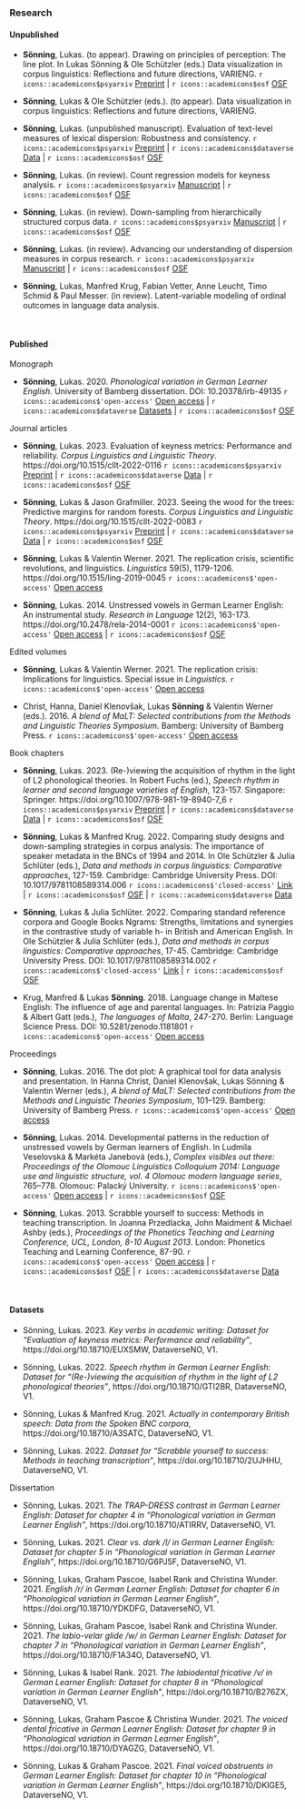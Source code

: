 ### Research

#### Unpublished

- **Sönning**, Lukas. (to appear). Drawing on principles of perception: The line plot. In Lukas Sönning & Ole Schützler (eds.) Data visualization in corpus linguistics: Reflections and future directions, VARIENG.   `r icons::academicons$psyarxiv` [Preprint](https://psyarxiv.com/tjfz5/) | `r icons::academicons$osf` [OSF](https://osf.io/ksr5a)

- **Sönning**, Lukas & Ole Schützler (eds.). (to appear). Data visualization in corpus linguistics: Reflections and future directions, VARIENG.

- **Sönning**, Lukas. (unpublished manuscript). Evaluation of text-level measures of lexical dispersion: Robustness and consistency.   `r icons::academicons$psyarxiv` [Preprint](https://psyarxiv.com/h9mvs/) | `r icons::academicons$dataverse` [Data](https://doi.org/10.18710/MNVB36) | `r icons::academicons$osf` [OSF](https://osf.io/rpfb8/) 

- **Sönning**, Lukas. (in review). Count regression models for keyness analysis.   `r icons::academicons$psyarxiv` [Manuscript](https://psyarxiv.com/25mwj/) | `r icons::academicons$osf` [OSF](https://osf.io/mc26t/)

- **Sönning**, Lukas. (in review). Down-sampling from hierarchically structured corpus data.   `r icons::academicons$psyarxiv` [Manuscript](https://psyarxiv.com/4vtja/) | `r icons::academicons$osf` [OSF](https://osf.io/7ernz/)

- **Sönning**, Lukas. (in review). Advancing our understanding of dispersion measures in corpus research.    `r icons::academicons$psyarxiv` [Manuscript](https://psyarxiv.com/ns4q9/) | `r icons::academicons$osf` [OSF](https://osf.io/nhw2y/)

- **Sönning**, Lukas, Manfred Krug, Fabian Vetter, Anne Leucht, Timo Schmid & Paul Messer. (in review). Latent-variable modeling of ordinal outcomes in language data analysis.


\  

#### Published

Monograph

- **Sönning**, Lukas. 2020. *Phonological variation in German Learner English*. University of Bamberg dissertation. DOI: 10.20378/irb-49135   `r icons::academicons$'open-access'` [Open access](https://fis.uni-bamberg.de/bitstream/uniba/49135/3/fisba49135_A3a.pdf) | `r icons::academicons$dataverse` [Datasets](#data-diss) | `r icons::academicons$osf`  [OSF](https://osf.io/2pdh6/)


Journal articles

- **Sönning**, Lukas. 2023. Evaluation of keyness metrics: Performance and reliability. *Corpus Linguistics and Linguistic Theory*. https://doi.org/10.1515/cllt-2022-0116 `r icons::academicons$psyarxiv` [Preprint](https://psyarxiv.com/eb2n9/) | `r icons::academicons$dataverse` [Data](https://doi.org/10.18710/EUXSMW) | `r icons::academicons$osf` [OSF](https://osf.io/kcwus/)

- **Sönning**, Lukas & Jason Grafmiller. 2023. Seeing the wood for the trees: Predictive margins for random forests. *Corpus Linguistics and Linguistic Theory*. https://doi.org/10.1515/cllt-2022-0083  `r icons::academicons$psyarxiv` [Preprint](https://psyarxiv.com/jr8yk/) | `r icons::academicons$dataverse` [Data](https://doi.org/10.18710/R7HM8J) | `r icons::academicons$osf` [OSF](https://osf.io/4tuv2)

- **Sönning**, Lukas & Valentin Werner. 2021. The replication crisis, scientific revolutions, and linguistics. *Linguistics* 59(5), 1179-1206. https://doi.org/10.1515/ling-2019-0045   `r icons::academicons$'open-access'` [Open access](https://doi.org/10.1515/ling-2019-0045)  

- **Sönning**, Lukas. 2014. Unstressed vowels in German Learner English: An instrumental study. *Research in Language* 12(2), 163-173. https://doi.org/10.2478/rela-2014-0001   `r icons::academicons$'open-access'` [Open access](https://digijournals.uni.lodz.pl/rela/vol12/iss2/4/) | `r icons::academicons$osf` [OSF](https://osf.io/48ejg/)

  
Edited volumes

- **Sönning**, Lukas & Valentin Werner. 2021. The replication crisis: Implications for linguistics. Special issue in *Linguistics*.   `r icons::academicons$'open-access'` [Open access](https://www.degruyter.com/journal/key/ling/59/5/html)  

- Christ, Hanna, Daniel Klenovšak, Lukas **Sönning** & Valentin Werner (eds.). 2016. *A blend of MaLT: Selected contributions from the Methods and Linguistic Theories Symposium*. Bamberg: University of Bamberg Press.   `r icons::academicons$'open-access'` [Open access](https://fis.uni-bamberg.de/bitstream/uniba/41360/1/BABEL15WernerMaLTopusse_A3a.pdf)


Book chapters

- **Sönning**, Lukas. 2023. (Re-)viewing the acquisition of rhythm in the light of L2 phonological theories. In Robert Fuchs (ed.), *Speech rhythm in learner and second language varieties of English*, 123-157. Singapore: Springer. https://doi.org/10.1007/978-981-19-8940-7_6  `r icons::academicons$psyarxiv` [Preprint](https://psyarxiv.com/x36jh/) | `r icons::academicons$dataverse` [Data](https://doi.org/10.18710/GTI2BR) | `r icons::academicons$osf` [OSF](https://osf.io/25kq4) 

- **Sönning**, Lukas & Manfred Krug. 2022. Comparing study designs and down-sampling strategies in corpus analysis: The importance of speaker metadata in the BNCs of 1994 and 2014. In Ole Schützler & Julia Schlüter (eds.), *Data and methods in corpus linguistics: Comparative approaches*, 127-159. Cambridge: Cambridge University Press. DOI: 10.1017/9781108589314.006   `r icons::academicons$'closed-access'` [Link](https://doi.org/10.1017/9781108589314.006) | `r icons::academicons$osf` [OSF](https://osf.io/v3byq/) | `r icons::academicons$dataverse` [Data](https://doi.org/10.18710/A3SATC)

- **Sönning**, Lukas & Julia Schlüter. 2022. Comparing standard reference corpora and Google Books Ngrams: Strengths, limitations and synergies in the contrastive study of variable h- in British and American English. In Ole Schützler & Julia Schlüter (eds.), *Data and methods in corpus linguistics: Comparative approaches*, 17-45. Cambridge: Cambridge University Press. DOI: 10.1017/9781108589314.002   `r icons::academicons$'closed-access'` [Link](https://doi.org/10.1017/9781108589314.002) | `r icons::academicons$osf` [OSF](https://osf.io/47p6u/)  

- Krug, Manfred & Lukas **Sönning**. 2018. Language change in Maltese English: The influence of age and parental languages. In: Patrizia Paggio & Albert Gatt (eds.), *The languages of Malta*, 247-270. Berlin: Language Science Press. DOI: 10.5281/zenodo.1181801   `r icons::academicons$'open-access'` [Open access](https://doi.org/10.5281/zenodo.1181801)


Proceedings

- **Sönning**, Lukas. 2016. The dot plot: A graphical tool for data analysis and presentation. In Hanna Christ, Daniel Klenovšak, Lukas Sönning & Valentin Werner (eds.), *A blend of MaLT: Selected contributions from the Methods and Linguistic Theories Symposium*, 101–129. Bamberg: University of Bamberg Press.   `r icons::academicons$'open-access'` [Open access](https://fis.uni-bamberg.de/bitstream/uniba/41360/1/BABEL15WernerMaLTopusse_A3a.pdf)  

- **Sönning**, Lukas. 2014. Developmental patterns in the reduction of unstressed vowels by German learners of English. In Ludmila Veselovská & Markéta Janebová (eds.), *Complex visibles out there: Proceedings of the Olomouc Linguistics Colloquium 2014: Language use and linguistic structure, vol. 4 Olomouc modern language series*, 765–778. Olomouc: Palacký University.   `r icons::academicons$'open-access'` [Open access](https://osf.io/kn4gp) | `r icons::academicons$osf` [OSF](https://osf.io/v5hrb/)

- **Sönning**, Lukas. 2013. Scrabble yourself to success: Methods in teaching transcription. In Joanna Przedlacka, John Maidment & Michael Ashby (eds.), *Proceedings of the Phonetics Teaching and Learning Conference, UCL, London, 8-10 August 2013*. London: Phonetics Teaching and Learning Conference, 87-90.  `r icons::academicons$'open-access'` [Open access](https://fis.uni-bamberg.de/bitstream/uniba/2422/2/fisba2422.pdf) | `r icons::academicons$osf` [OSF](https://osf.io/vxgmu/) | `r icons::academicons$dataverse` [Data](https://doi.org/10.18710/2UJHHU) 

\  

#### Datasets

- Sönning, Lukas. 2023. *Key verbs in academic writing: Dataset for "Evaluation of keyness metrics: Performance and reliability"*, https://doi.org/10.18710/EUXSMW, DataverseNO, V1.

- Sönning, Lukas. 2022. *Speech rhythm in German Learner English: Dataset for "(Re-)viewing the acquisition of rhythm in the light of L2 phonological theories"*, https://doi.org/10.18710/GTI2BR, DataverseNO, V1.

- Sönning, Lukas & Manfred Krug. 2021. *Actually in contemporary British speech: Data from the Spoken BNC corpora*, https://doi.org/10.18710/A3SATC, DataverseNO, V1.

- Sönning, Lukas. 2022. *Dataset for "Scrabble yourself to success: Methods in teaching transcription"*, https://doi.org/10.18710/2UJHHU, DataverseNO, V1.


####### Dissertation {#data-diss}

- Sönning, Lukas. 2021. *The TRAP-DRESS contrast in German Learner English: Dataset for chapter 4 in "Phonological variation in German Learner English"*, https://doi.org/10.18710/ATIRRV, DataverseNO, V1.

- Sönning, Lukas. 2021. *Clear vs. dark /l/ in German Learner English: Dataset for chapter 5 in "Phonological variation in German Learner English"*, https://doi.org/10.18710/G6PJ5F, DataverseNO, V1.

- Sönning, Lukas, Graham Pascoe, Isabel Rank and Christina Wunder. 2021. *English /r/ in German Learner English: Dataset for chapter 6 in "Phonological variation in German Learner English"*, https://doi.org/10.18710/YDKDFG, DataverseNO, V1.

- Sönning, Lukas, Graham Pascoe, Isabel Rank and Christina Wunder. 2021. *The labio-velar glide /w/ in German Learner English: Dataset for chapter 7 in "Phonological variation in German Learner English"*, https://doi.org/10.18710/F1A34O, DataverseNO, V1.

- Sönning, Lukas & Isabel Rank. 2021. *The labiodental fricative /v/ in German Learner English: Dataset for chapter 8 in "Phonological variation in German Learner English"*, https://doi.org/10.18710/B276ZX, DataverseNO, V1.

- Sönning, Lukas, Graham Pascoe & Christina Wunder. 2021. *The voiced dental fricative in German Learner English: Dataset for chapter 9 in "Phonological variation in German Learner English"*, https://doi.org/10.18710/DYAGZG, DataverseNO, V1.

- Sönning, Lukas & Graham Pascoe. 2021. *Final voiced obstruents in German Learner English: Dataset for chapter 10 in "Phonological variation in German Learner English"*, https://doi.org/10.18710/DKIGE5, DataverseNO, V1.




